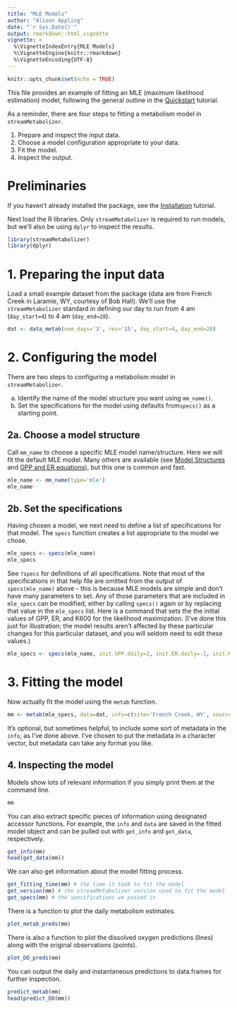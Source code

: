```yaml
---
title: "MLE Models"
author: "Alison Appling"
date: "`r Sys.Date()`"
output: rmarkdown::html_vignette
vignette: >
  %\VignetteIndexEntry{MLE Models}
  %\VignetteEngine{knitr::rmarkdown}
  %\VignetteEncoding{UTF-8}
---
```


```r
knitr::opts_chunk$set(echo = TRUE)
```

This file provides an example of fitting an MLE (maximum likelihood estimation) model, following the general outline in the [Quickstart](get_started.html) tutorial.

As a reminder, there are four steps to fitting a metabolism model in `streamMetabolizer`.

1. Prepare and inspect the input data.
2. Choose a model configuration appropriate to your data.
3. Fit the model.
4. Inspect the output.

# Preliminaries

If you haven't already installed the package, see the [Installation](installation.html) tutorial.

Next load the R libraries. Only `streamMetabolizer` is required to run models, but we'll also be using `dplyr` to inspect the results.
```r
library(streamMetabolizer)
library(dplyr)
```

# 1. Preparing the input data

Load a small example dataset from the package (data are from French
Creek in Laramie, WY, courtesy of Bob Hall). 
We'll use the `streamMetabolizer` standard in defining our day to run from 4 am
(`day_start=4`) to 4 am (`day_end=28`).
```r
dat <- data_metab(num_days='3', res='15', day_start=4, day_end=28)
```

# 2. Configuring the model

There are two steps to configuring a metabolism model in `streamMetabolizer`.
 
a. Identify the name of the model structure you want using `mm_name()`.
b. Set the specifications for the model using defaults from`specs()` as a starting point.

## 2a. Choose a model structure

Call `mm_name` to choose a specific MLE model name/structure. Here we will fit
the default MLE model. Many others are available (see [Model Structures](model_structures.html)
and [GPP and ER equations](gpp_er_eqs.html)), but this one is common and fast.
```r
mle_name <- mm_name(type='mle')
mle_name
```

## 2b. Set the specifications

Having chosen a model, we next need to define a list of specifications for that
model. The `specs` function creates a list appropriate to the model we chose.
```r
mle_specs <- specs(mle_name)
mle_specs
```

See `?specs` for definitions of all specifications. Note that most of the 
specifications in that help file are omitted from the output of
`specs(mle_name)` above - this is because MLE models are simple and don't have
many parameters to set. Any of those parameters that are included in
`mle_specs` can be modified, either by calling `specs()` again or by replacing
that value in the `mle_specs` list. Here is a command that sets the the initial
values of GPP, ER, and K600 for the likelihood maximization. (I've done this
just for illustration; the model results aren't affected by these particular
changes for this particular dataset, and you will seldom need to edit these values.)
```r
mle_specs <- specs(mle_name, init.GPP.daily=2, init.ER.daily=-1, init.K600.daily=3)
```

# 3. Fitting the model

Now actually fit the model using the `metab` function.
```r
mm <- metab(mle_specs, data=dat, info=c(site='French Creek, WY', source='Bob Hall'))
```

It's optional, but sometimes helpful, to include some sort of metadata in the
`info`, as I've done above. I've chosen to put the metadata in a character
vector, but metadata can take any format you like.

## 4. Inspecting the model

Models show lots of relevant information if you simply print them at the command line.
```r
mm
```

You can also extract specific pieces of information using designated accessor
functions. For example, the `info` and `data` are saved in the fitted model
object and can be pulled out with `get_info` and `get_data`, respectively.
```r
get_info(mm)
head(get_data(mm))
```

We can also get information about the model fitting process.
```r
get_fitting_time(mm) # the time it took to fit the model
get_version(mm) # the streamMetabolizer version used to fit the model
get_specs(mm) # the specifications we passed in
```

There is a function to plot the daily metabolism estimates.
```r
plot_metab_preds(mm)
```

There is also a function to plot the dissolved oxygen predictions (lines) along
with the original observations (points).
```r
plot_DO_preds(mm)
```

You can output the daily and instantaneous predictions to data.frames for
further inspection.
```r
predict_metab(mm)
head(predict_DO(mm))
```
